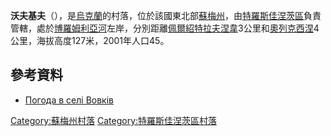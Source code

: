 {{coord|50|33|41|N|34|55|19|E|scale:100000|display=title}}

'''沃夫基夫'''（{{lang-uk|Вовків}}），是[[烏克蘭|烏克蘭]]的村落，位於該國東北部[[蘇梅州|蘇梅州]]，由[[特羅斯佳涅茨區|特羅斯佳涅茨區]]負責管轄，處於[[博羅姆利亞河|博羅姆利亞河]]左岸，分別距離[[佩爾紹特拉夫涅韋_(特羅斯佳涅茨區)|佩爾紹特拉夫涅韋]]3公里和[[奧列克西涅|奧列克西涅]]4公里，海拔高度127米，2001年人口45。

==參考資料==
* [http://weather.in.ua/ua/symskaja/4179 Погода в селі Вовків] {{Wayback|url=http://weather.in.ua/ua/symskaja/4179 |date=20111219221722 }}

{{DEFAULTSORT:Вовків}}
[[Category:蘇梅州村落|Category:蘇梅州村落]]
[[Category:特羅斯佳涅茨區村落|Category:特羅斯佳涅茨區村落]]


{{Sumy-geo-stub}}